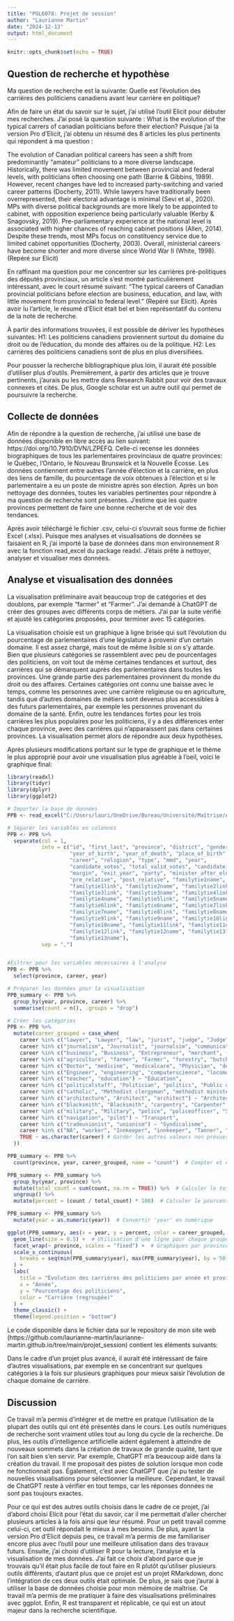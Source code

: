 ```yaml
---
title: "POL6078: Projet de session"
author: "Laurianne Martin"
date: "2024-12-13"
output: html_document
---
```


```r
knitr::opts_chunk$set(echo = TRUE)
```

## Question de recherche et hypothèse

Ma question de recherche est la suivante: Quelle est l'évolution des carrières des politiciens canadiens avant leur carrière en politique? 

Afin de faire un état du savoir sur le sujet, j'ai utilisé l'outil Elicit pour débuter mes recherches. J'ai posé la question suivante : What is the evolution of the typical carrers of canadian politicians before their election? Puisque j'ai la version Pro d'Elicit, j'ai obtenu un résumé des 8 articles les plus pertinents qui répondent à ma question : 

The evolution of Canadian political careers has seen a shift from predominantly "amateur" politicians to a more diverse landscape. Historically, there was limited movement between provincial and federal levels, with politicians often choosing one path (Barrie & Gibbins, 1989). However, recent changes have led to increased party-switching and varied career patterns (Docherty, 2011). While lawyers have traditionally been overrepresented, their electoral advantage is minimal (Sevi et al., 2020). MPs with diverse political backgrounds are more likely to be appointed to cabinet, with opposition experience being particularly valuable (Kerby & Snagovsky, 2019). Pre-parliamentary experience at the national level is associated with higher chances of reaching cabinet positions (Allen, 2014). Despite these trends, most MPs focus on constituency service due to limited cabinet opportunities (Docherty, 2003). Overall, ministerial careers have become shorter and more diverse since World War II (White, 1998). (Repéré sur Elicit)

En raffinant ma question pour me concentrer sur les carrières pré-politiques des députés provinciaux, un article s'est montré particulièrement intéressant, avec le court résumé suivant: "The typical careers of Canadian provincial politicians before election are business, education, and law, with little movement from provincial to federal level." (Repéré sur Elicit). Après avoir lu l'article, le résumé d'Elicit était bel et bien représentatif du contenu de la note de recherche. 

À partir des informations trouvées, il est possible de dériver les hypothèses suivantes: 
H1: Les politiciens canadiens proviennent surtout du domaine du droit ou de l'éducation, du monde des affaires ou de la politique.
H2: Les carrières des politiciens canadiens sont de plus en plus diversifiées.

Pour pousser la recherche bibliographique plus loin, il aurait été possible d'utiliser plus d'outils. Premièrement, à partir des articles que je trouve pertinents, j'aurais pu les mettre dans Research Rabbit pour voir des travaux connexes et cités. De plus, Google scholar est un autre outil qui permet de poursuivre la recherche.

## Collecte de données

Afin de répondre à la question de recherche, j'ai utilisé une base de données disponible en libre accès au lien suivant: https://doi.org/10.7910/DVN/LZPEFQ. Celle-ci recense les données biographiques de tous les parlementaires provinciaux de quatre provinces: le Québec, l'Ontario, le Nouveau Brunswick et la Nouvelle Écosse. Les données contiennent entre autres l'année d'élection et la carrière, en plus des liens de famille, du pourcentage de voix obtenues à l'élection et si le parlementaire a eu un poste de ministre après son élection. Après un bon nettoyage des données, toutes les variables pertinentes pour répondre à ma question de recherche sont présentes. J'estime que les quatre provinces permettent de faire une bonne recherche et de voir des tendances.

Après avoir téléchargé le fichier .csv, celui-ci s'ouvrait sous forme de fichier Excel (.xlsx). Puisque mes analyses et visualisations de données se faisaient en R, j'ai importé la base de données dans mon environnement R avec la fonction read_excel du package readxl. J'étais prête à nettoyer, analyser et visualiser mes données.

## Analyse et visualisation des données

La visualisation préliminaire avait beaucoup trop de catégories et des doublons, par exemple "farmer" et "Farmer". J'ai demandé à ChatGPT de créer des groupes avec différents corps de métiers. J'ai par la suite vérifié et ajusté les catégories proposées, pour terminer avec 15 catégories.

La visualisation choisie est un graphique à ligne brisée qui suit l'évolution du pourcentage de parlementaires d'une législature à provenir d'un certain domaine. Il est assez chargé, mais tout de même lisible si on s'y attarde. Bien que plusieurs catégories se rassemblent avec peu de pourcentages des politiciens, on voit tout de même certaines tendances et surtout, des carrières qui se démarquent auprès des parlementaires dans toutes les provinces. Une grande partie des parlementaires provinnent du monde du droit ou des affaires. Certaines catégories ont connu une baisse avec le temps, comme les personnes avec une carrière religieuse ou en agriculture, tandis que d'autres domaines de métiers sont devenus plus accessibles à des futurs parlementaires, par exemple les personnes provenant du domaine de la santé. Enfin, outre les tendances fortes pour les trois carrières les plus populaires pour les politiciens, il y a des différences enter chaque province, avec des carrières qui n'apparaissent pas dans certaines provinces. La visualisation permet alors de répondre aux deux hypothèses.

Après plusieurs modifications portant sur le type de graphique et le thème le plus approprié pour avoir une visualisation plus agréable à l'oeil, voici le graphique final:

```r
library(readxl)
library(tidyr)
library(dplyr)
library(ggplot2)

# Importer la base de données
PPB <- read_excel("C:/Users/lauri/OneDrive/Bureau/Université/Maîtrise/A2024/laurianne-martin.github.io/projet_session/data/PPB.xlsx", col_names = TRUE)

# Séparer les variables en colonnes
PPB <- PPB %>%
  separate(col = 1, 
           into = c("id", "first_last", "province", "district", "gender", 
                    "year_of_birth", "year_of_death", "place_of_birth", 
                    "career", "religion", "type", "mmd", "year", 
                    "candidate_votes", "total_valid_votes", "candidate_percent", 
                    "margin", "exit_year", "party", "minister_after_election", 
                    "pre_relative", "post_relative", "familytie1name", 
                    "familytie1link", "familytie2name", "familytie2link", 
                    "familytie3link", "familytie3name", "familytie4link", 
                    "familytie4name", "familytie5link", "familytie5name", 
                    "familytie6link", "familytie6name", "familytie7link", 
                    "familytie7name", "familytie8link", "familytie8name", 
                    "familytie9link", "familytie9name", "familytie10link", 
                    "familytie10name", "familytie11link", "familytie11name", 
                    "familytie12link", "familytie12name", "familytie13link", 
                    "familytie13name"), 
           sep = ",")


#Filtrer pour les variables nécessaires à l'analyse
PPB <- PPB %>%
  select(province, career, year)

# Préparer les données pour la visualisation
PPB_summary <- PPB %>%
  group_by(year, province, career) %>%
  summarise(count = n(), .groups = "drop")

# Créer les catégories
PPB <- PPB %>%
  mutate(career_grouped = case_when(
    career %in% c("lawyer", "Lawyer", "law", "jurist", "judge", "Judge", "Attorney", "notarialpractice") ~ "Droit",
    career %in% c("journalism", "Journalist", "journalsim", "communications", "author", "Author", "Printer", "publisher", "writer", "Surveyor", "surveying") ~ "Journalisme & Communication",
    career %in% c("business", "Business", "Entrepreneur", "merchant", 'Merchant', "Banker", "Fur trader", "Contractor", "realestateagent", "Landowner") ~ "Monde des affaires",
    career %in% c("agriculture", "farmer", "Farmer", "forestry", "butcher") ~ "Agriculture",
    career %in% c("Doctor", "medicine", "medicalcare", "Physician", "dentalmedicine", "pharmacy", "optometry", "Surgeon", "psychology", "veterinarymedicine") ~ "Santé",
    career %in% c("Engineer", "engineering", "computerscience", "locomotiveengineer") ~ "Ingénierie",
    career %in% c("teacher", "education") ~ "Éducation",
    career %in% c("politicalstaff", "Politician", "politics", "Public official", "Public servant", "publicservice", "politicalscience", "Immigration agent", "civilservice", "Mayor", "Office holder", "Mohawk chief") ~ "Politique & Fonction publique",
    career %in% c("catholic", "Methodist clergyman", "methodist minister", "religion", "Religion", "Reeve") ~ "Religion",
    career %in% c("architecture", "Architect", "architect") ~ "Architecture",
    career %in% c("blacksmith", "Blacksmith", "carpentry", "Carpenter", "Miller", "lumberman") ~ "Construction",
    career %in% c("military", "Military", "police", "policeofficer", "Sheriff") ~ "Police et militaire",
    career %in% c("navigation", "pilot") ~ "Transport",
    career %in% c("tradeunionist", "unionism") ~ "Syndicalisme",
    career %in% c("NA", "worker", "Innkeeper", "innkeeper", "Tanner", "shorthand", "communitywork", "artist", "athlete") ~ "Autre/NA",
    TRUE ~ as.character(career) # Garder les autres valeurs non prévues
  ))

PPB_summary <- PPB %>%
  count(province, year, career_grouped, name = "count")  # Compter et nommer la colonne "count"

PPB_summary <- PPB_summary %>%
  group_by(year, province) %>%
  mutate(total_count = sum(count, na.rm = TRUE)) %>%  # Calculer le total des occurrences par groupe
  ungroup() %>%
  mutate(percent = (count / total_count) * 100)  # Calculer le pourcentage

PPB_summary <- PPB_summary %>%
  mutate(year = as.numeric(year))  # Convertir 'year' en numérique

ggplot(PPB_summary, aes(x = year, y = percent, color = career_grouped, group = career_grouped)) +
  geom_line(size = 0.5) +  # Utilisation d'une ligne pour chaque groupe
  facet_wrap(~ province, scales = "fixed") +  # Graphiques par province
  scale_x_continuous(
    breaks = seq(min(PPB_summary$year), max(PPB_summary$year), by = 50)  # Tous les 50 ans
  ) +
  labs(
    title = "Évolution des carrières des politiciens par année et province (en %)",
    x = "Année",
    y = "Pourcentage des politiciens",
    color = "Carrière (regroupée)"
  ) +
  theme_classic() +
  theme(legend.position = "bottom")
```


Le code disponible dans le fichier data sur le repository de mon site web (https://github.com/laurianne-martin/laurianne-martin.github.io/tree/main/projet_session) contient les éléments suivants:

Dans le cadre d'un projet plus avancé, il aurait été intéressant de faire d'autres visualisations, par exemple en se concentrant sur quelques catégories à la fois sur plusieurs graphiques pour mieux saisir l'évolution de chaque domaine de carrière.


## Discussion

Ce travail m'a permis d'intégrer et de mettre en pratque l'utilisation de la plupart des outils qui ont été présentés dans le cours. Les outils numériques de recherche sont vraiment utiles tout au long du cycle de la recherche. De plus, les outils d'intelligence artificielle aident également à atteindre de nouveaux sommets dans la création de travaux de grande qualité, tant que l'on sait bien s'en servir. Par exemple, ChatGPT m'a beaucoup aidé dans la création du travail. Il me proposait des pistes de solution lorsque mon code ne fonctionnait pas. Également, c'est avec ChatGPT que j'ai pu tester de nouvelles visualisations pour sélectionner la meilleure. Cependant, le travail de ChatGPT reste à vérifier en tout temps, car  les réponses données ne sont pas toujours exactes.

Pour ce qui est des autres outils choisis dans le cadre de ce projet, j'ai d'abord choisi Elicit pour l'état du savoir, car il me permettait d'aller chercher plusieurs articles à la fois ainsi que leur résumé. Pour un petit travail comme celui-ci, cet outil répondait le mieux à mes besoins. De plus, ayant la version Pro d'Elicit depuis peu, ce travail m'a permis de me familiariser encore plus avec l'outil pour une meilleure utilisation dans des travaux futurs. Ensuite, j'ai choisi d'utiliser R pour la lecture, l'analyse et la visualisation de mes données. J'ai fait ce choix d'abord parce que je trouvais qu'il était plus facile de tout faire en R plutôt qu'utiliser plusieurs outils différents, d'autant plus que ce projet est un projet RMarkdown, donc l'intégration de ces deux outils était optimale. De plus, je sais que j'aurai à utiliser la base de données choisie pour mon mémoire de maîtrise. Ce travail m'a permis de me pratiquer à faire des visualisations préliminaires avec ggplot. Enfin, R est transparent et réplicable, ce qui est un atout majeur dans la recherche scientifique.
